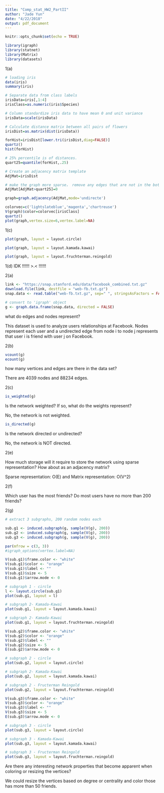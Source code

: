 ```yaml
---
title: "Comp_stat_HW2_PartII"
author: "Jade Yun"
date: "4/22/2018"
output: pdf_document
---
```


```r
knitr::opts_chunk$set(echo = TRUE)

library(igraph)
library(statnet)
library(Matrix)
library(datasets)
```

1(a)

```r
# loading iris 
data(iris)
summary(iris)
```

```r
# Separate data from class labels
irisData=iris[,1:4]
irisClass=as.numeric(iris$Species)
```


```r
# Column standardize iris data to have mean 0 and unit variance
irisData=scale(irisData)
```

```r
# Calculate distance matrix between all pairs of flowers
irisDist=as.matrix(dist(irisData))
```

```r
forHist=irisDist[lower.tri(irisDist,diag=FALSE)]
quartz()
hist(forHist)
```

```r
# 25% percentile is of distances.
quart25=quantile(forHist,.25)
```

```r
# Create an adjacency matrix template
AdjMat=irisDist
```

```r
# make the graph more sparse， remove any edges that are not in the bottom 25% of distances.
AdjMat[AdjMat>quart25]=0
```

```r
graph=graph.adjacency(AdjMat,mode='undirecte')
```

```r
colorvec=c('lightslateblue','magenta','chartreuse')
V(graph)$color=colorvec[irisClass]
quartz()
plot(graph,vertex.size=6,vertex.label=NA)
```

1(c)

```r
plot(graph, layout = layout.circle)
```


```r
plot(graph, layout = layout.kamada.kawai)
```


```r
plot(graph, layout = layout.fruchterman.reingold)
```

1(d)
IDK !!!!!! >.< !!!!!!


2(a)
```r
link <- "https://snap.stanford.edu/data/facebook_combined.txt.gz"
download.file(link, destfile = "web-fb.txt.gz")
snap.data <- read.table("web-fb.txt.gz", sep=" ", stringsAsFactors = FALSE)
```


```r
# convert to 'igraph' object 
g <- graph.data.frame(snap.data, directed = FALSE)
```

what do edges and nodes represent?

This dataset is used to analyze users relationships at Facebook. Nodes represent each user and a undirected edge from node i to node j represents that user i is friend with user j on Facebook. 

2(b)

```r
vcount(g)
ecount(g)
```

how many vertices and edges are there in the data set?

There are 4039 nodes and 88234 edges. 

2(c)

```r
is_weighted(g)
```

Is the network weighted? If so, what do the weights represent?

No, the network is not weighted. 


```r
is_directed(g)
```

Is the network directed or undirected?

No, the network is NOT directed. 


2(e)

How much storage will it require to store the network using sparse representation? How about as an adjacency matrix?

Sparse representation: O(E) and Matrix representation: O(V^2)

2(f)

Which user has the most friends? 
Do most users have no more than 200 friends?

2(g)

```r
# extract 3 subgraphs, 200 random nodes each

sub.g1 <- induced.subgraph(g, sample(V(g), 200))
sub.g2 <- induced.subgraph(g, sample(V(g), 200))
sub.g3 <- induced.subgraph(g, sample(V(g), 200))
```

```r
par(mfrow = c(3, 3))
#igraph_options(vertex.label=NA)
```

```r
V(sub.g1)$frame.color <- "white"
V(sub.g1)$color <- "orange"
V(sub.g1)$label <- ""
V(sub.g1)$size <- 5
E(sub.g1)$arrow.mode <- 0
```

```r
# subgraph 1 - circle
l <- layout.circle(sub.g1)
plot(sub.g1, layout = l)
```

```r
# subgraph 2- Kamada-Kawai
plot(sub.g1, layout = layout.kamada.kawai)
```

```r
# subgraph 2- Kamada-Kawai
plot(sub.g1, layout = layout.fruchterman.reingold)
```


```r
V(sub.g2)$frame.color <- "white"
V(sub.g2)$color <- "orange"
V(sub.g2)$label <- ""
V(sub.g2)$size <- 5
E(sub.g2)$arrow.mode <- 0
```


```r
# subgraph 2 - circle
plot(sub.g2, layout = layout.circle)
```

```r
# subgraph 2- Kamada-Kawai
plot(sub.g2, layout = layout.kamada.kawai)
```

```r
# subgraph 2 - Fructerman Reingold
plot(sub.g2, layout = layout.fruchterman.reingold)
```

```r
V(sub.g3)$frame.color <- "white"
V(sub.g3)$color <- "orange"
V(sub.g3)$label <- ""
V(sub.g3)$size <- 5
E(sub.g3)$arrow.mode <- 0
```

```r
# subgraph 3 - circle
plot(sub.g3, layout = layout.circle)
```

```r
# subgraph 3 - Kamada-Kawai
plot(sub.g3, layout = layout.kamada.kawai)
```

```r
# subgraph 3 - Fructerman Reingold
plot(sub.g3, layout = layout.fruchterman.reingold)
```


Are there any interesting network properties that become apparent when coloring or resizing the vertices?

We could resize the vertices based on degree or centrality and color those has more than 50 friends. 













